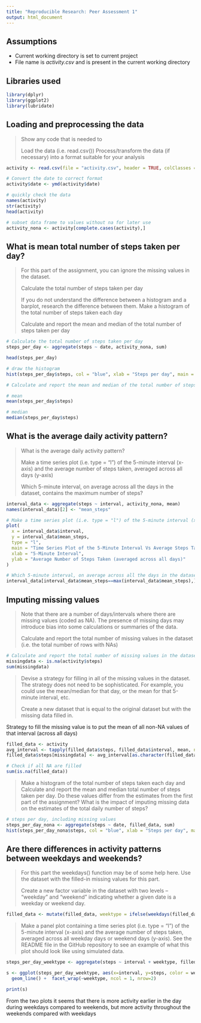 ```yaml
---
title: "Reproducible Research: Peer Assessment 1"
output: html_document
---
```


## Assumptions
* Current working directory is set to current project
* File name is *activity.csv* and is present in the current working directory

## Libraries used
```r
library(dplyr)
library(ggplot2)
library(lubridate)
```

## Loading and preprocessing the data
>Show any code that is needed to
>
>Load the data (i.e. read.csv())
>Process/transform the data (if necessary) into a format suitable for your analysis

```r
activity <- read.csv(file = "activity.csv", header = TRUE, colClasses = c("numeric", "character", "integer"))

# Convert the date to correct format
activity$date <- ymd(activity$date)

# quickly check the data
names(activity)
str(activity)
head(activity)

# subset data frame to values without na for later use
activity_nona <- activity[complete.cases(activity),]
```

## What is mean total number of steps taken per day?
> For this part of the assignment, you can ignore the missing values in the dataset.
>
> Calculate the total number of steps taken per day
>
> If you do not understand the difference between a histogram and a barplot, research the difference between them. Make a histogram of the total number of steps taken each day
>
> Calculate and report the mean and median of the total number of steps taken per day

```r
# Calculate the total number of steps taken per day
steps_per_day <- aggregate(steps ~ date, activity_nona, sum)

head(steps_per_day)

# draw the histogram
hist(steps_per_day$steps, col = "blue", xlab = "Steps per day", main = "Total Number of Steps per day", breaks = 20)

# Calculate and report the mean and median of the total number of steps taken per day

# mean
mean(steps_per_day$steps)

# median
median(steps_per_day$steps)
```


## What is the average daily activity pattern?
> What is the average daily activity pattern?
>
>Make a time series plot (i.e. type = "l") of the 5-minute interval (x-axis) and the average number of steps taken, averaged across all days (y-axis)
>
>Which 5-minute interval, on average across all the days in the dataset, contains the maximum number of steps?

```r
interval_data <- aggregate(steps ~ interval, activity_nona, mean)
names(interval_data)[2] <- "mean_steps"

# Make a time series plot (i.e. type = "l") of the 5-minute interval (x-axis) and the average number of steps taken, averaged across all days (y-axis)
plot(
  x = interval_data$interval,
  y = interval_data$mean_steps,
  type = "l",
  main = "Time Series Plot of the 5-Minute Interval Vs Average Steps Taken",
  xlab = "5-Minute Interval",
  ylab = "Average Number of Steps Taken (averaged across all days)"
)

# Which 5-minute interval, on average across all the days in the dataset, contains the maximum number of steps?
interval_data[interval_data$mean_steps==max(interval_data$mean_steps),]
```

## Imputing missing values
> Note that there are a number of days/intervals where there are missing values (coded as NA). The presence of missing days may introduce bias into some calculations or summaries of the data.
>
> Calculate and report the total number of missing values in the dataset (i.e. the total number of rows with NAs)

```r
# Calculate and report the total number of missing values in the dataset (i.e. the total number of rows with NAs)
missingdata <- is.na(activity$steps)
sum(missingdata)
```

> Devise a strategy for filling in all of the missing values in the dataset. The strategy does not need to be sophisticated. For example, you could use the mean/median for that day, or the mean for that 5-minute interval, etc.
>
> Create a new dataset that is equal to the original dataset but with the missing data filled in.

Strategy to fill the missing value is to put the mean of all non-NA values of that interval (across all days)
```r
filled_data <- activity
avg_interval <- tapply(filled_data$steps, filled_data$interval, mean, na.rm=TRUE, simplify=TRUE)
filled_data$steps[missingdata] <- avg_interval[as.character(filled_data$interval[missingdata])]

# Check if all NA are filled
sum(is.na(filled_data))
```

> Make a histogram of the total number of steps taken each day and Calculate and report the mean and median total number of steps taken per day. Do these values differ from the estimates from the first part of the assignment? What is the impact of imputing missing data on the estimates of the total daily number of steps?

```r
# steps per day, including missing values
steps_per_day_nona <- aggregate(steps ~ date, filled_data, sum)
hist(steps_per_day_nona$steps, col = "blue", xlab = "Steps per day", main = "Total Number of Steps per day (including missing values)", breaks=20)
```

## Are there differences in activity patterns between weekdays and weekends?
> For this part the weekdays() function may be of some help here. Use the dataset with the filled-in missing values for this part.
>
> Create a new factor variable in the dataset with two levels – “weekday” and “weekend” indicating whether a given date is a weekday or weekend day.
```r
filled_data <- mutate(filled_data, weektype = ifelse(weekdays(filled_data$date) == "Saturday" | weekdays(filled_data$date) == "Sunday", "weekend", "weekday"))
```

> Make a panel plot containing a time series plot (i.e. type = "l") of the 5-minute interval (x-axis) and the average number of steps taken, averaged across all weekday days or weekend days (y-axis). See the README file in the GitHub repository to see an example of what this plot should look like using simulated data.

```r
steps_per_day_weektype <- aggregate(steps ~ interval + weektype, filled_data, mean)

s <- ggplot(steps_per_day_weektype, aes(x=interval, y=steps, color = weektype)) +
  geom_line() +  facet_wrap(~weektype, ncol = 1, nrow=2)

print(s)
```

From the two plots it seems that there is more activity earlier in the day during weekdays compared to weekends, but more activity throughout the weekends compared with weekdays